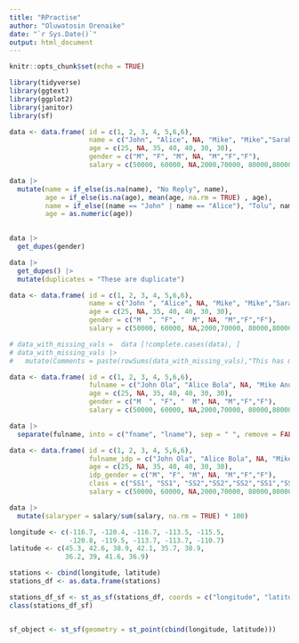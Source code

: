 ```yaml
---
title: "RPractise"
author: "Oluwatosin Orenaike"
date: "`r Sys.Date()`"
output: html_document
---
```


```r
knitr::opts_chunk$set(echo = TRUE)
```

```r
library(tidyverse)
library(ggtext)
library(ggplot2)
library(janitor)
library(sf)
```


```r
data <- data.frame( id = c(1, 2, 3, 4, 5,6,6), 
                    name = c("John", "Alice", NA, "Mike", "Mike","Sarah", "Sarah"), 
                    age = c(25, NA, 35, 40, 40, 30, 30), 
                    gender = c("M", "F", "M", NA, "M","F","F"), 
                    salary = c(50000, 60000, NA,2000,70000, 80000,80000))

```
```r
data |> 
  mutate(name = if_else(is.na(name), "No Reply", name),
         age = if_else(is.na(age), mean(age, na.rm = TRUE) , age),
         name = if_else((name == "John" | name == "Alice"), "Tolu", name ),
         age = as.numeric(age))
         
```
```r
data |> 
  get_dupes(gender)
```
```r
data |> 
  get_dupes() |>
  mutate(duplicates = "These are duplicate")

```

```r
data <- data.frame( id = c(1, 2, 3, 4, 5,6,6),
                    name = c("John ", "Alice", NA, "Mike", "Mike","Sarah", "Sarah"),
                    age = c(25, NA, 35, 40, 40, 30, 30),
                    gender = c("M  ", "F", "  M", NA, "M","F","F"),
                    salary = c(50000, 60000, NA,2000,70000, 80000,80000))

# data_with_missing_vals =  data [!complete.cases(data), ]
# data_with_missing_vals |> 
#   mutate(Comments = paste(rowSums(data_with_missing_vals),"This has missing values"))

```

```r
data <- data.frame( id = c(1, 2, 3, 4, 5,6,6),
                    fulname = c("John Ola", "Alice Bola", NA, "Mike Anu", "Mike Modupe","Sarah Bolu", "Sarah"),
                    age = c(25, NA, 35, 40, 40, 30, 30),
                    gender = c("M  ", "F", "  M", NA, "M","F","F"),
                    salary = c(50000, 60000, NA,2000,70000, 80000,80000))

```

```r
data |>  
  separate(fulname, into = c("fname", "lname"), sep = " ", remove = FALSE)

```
```r
data <- data.frame( id = c(1, 2, 3, 4, 5,6,6),
                    fulname_idp = c("John Ola", "Alice Bola", NA, "Mike Anu", "Mike Modupe","Sarah Bolu", "Sarah"),
                    age = c(25, NA, 35, 40, 40, 30, 30),
                    idp_gender = c("M", "F", "M", NA, "M","F","F"),
                    class = c("SS1", "SS1", "SS2","SS2","SS2","SS1","SS3" ),
                    salary = c(50000, 60000, NA,2000,70000, 80000,80000))
```

```r
data |> 
  mutate(salaryper = salary/sum(salary, na.rm = TRUE) * 100)


```

```r
longitude <- c(-116.7, -120.4, -116.7, -113.5, -115.5,
               -120.8, -119.5, -113.7, -113.7, -110.7)
latitude <- c(45.3, 42.6, 38.9, 42.1, 35.7, 38.9,
              36.2, 39, 41.6, 36.9)

stations <- cbind(longitude, latitude)
stations_df <- as.data.frame(stations)

stations_df_sf <- st_as_sf(stations_df, coords = c("longitude", "latitude"), crs = 4326)
class(stations_df_sf)


sf_object <- st_sf(geometry = st_point(cbind(longitude, latitude)))

```
```r

```

